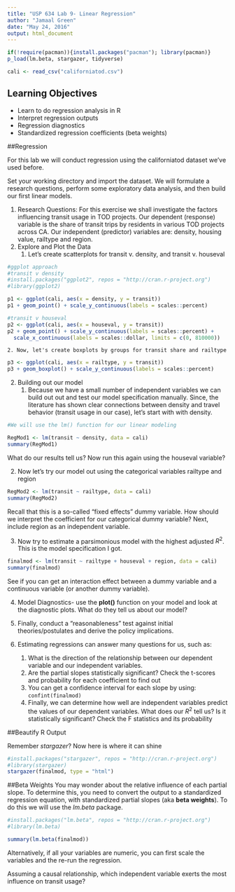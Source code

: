 ```yaml
---
title: "USP 634 Lab 9- Linear Regression"
author: "Jamaal Green"
date: "May 24, 2016"
output: html_document
---
```


```r
if(!require(pacman)){install.packages("pacman"); library(pacman)}
p_load(lm.beta, stargazer, tidyverse)

cali <- read_csv("californiatod.csv")
```

## Learning Objectives

* Learn to do regression analysis in R
* Interpret regression outputs
* Regression diagnostics
* Standardized regression coefficients (beta weights)

##Regression

For this lab we will conduct regression using the californiatod dataset we've used before.

Set your working directory and import the dataset. We will formulate a research questions, perform some exploratory data analysis, and then build our first linear models.

1. Research Questions: For this exercise we shall investigate the factors influencing transit usage in TOD projects. Our dependent (response) variable is the share of transit trips by residents in various TOD projects across CA. Our independent (predictor) variables are: density, housing value, railtype and region. 
2. Explore and Plot the Data 
    1. Let's create scatterplots for transit v. density, and transit v. houseval

```r

#ggplot approach
#transit v density
#install.packages("ggplot2", repos = "http://cran.r-project.org")
#library(ggplot2)

p1 <- ggplot(cali, aes(x = density, y = transit))
p1 + geom_point() + scale_y_continuous(labels = scales::percent) 

#transit v houseval
p2 <- ggplot(cali, aes(x = houseval, y = transit))
p2 + geom_point() + scale_y_continuous(labels = scales::percent) +
  scale_x_continuous(labels = scales::dollar, limits = c(0, 810000))
```
    
    2. Now, let's create boxplots by groups for transit share and railtype

```r

p3 <- ggplot(cali, aes(x = railtype, y = transit))
p3 + geom_boxplot() + scale_y_continuous(labels = scales::percent)
```

2. Building out our model
    1. Because we have a small number of independent variables we can build out 
    out and test our model specification manually. Since, the literature has shown
    clear connections between density and travel behavior (transit usage 
    in our case), let's start with with density.

```r
#We will use the lm() function for our linear modeling

RegMod1 <- lm(transit ~ density, data = cali)
summary(RegMod1)
```

What do our results tell us? Now run this again using the houseval variable?

  2. Now let's try our model out using the categorical variables railtype and region
  
```r
RegMod2 <- lm(transit ~ railtype, data = cali)
summary(RegMod2)
```

Recall that this is a so-called "fixed effects" dummy variable. How should we interpret the coefficient for our categorical dummy variable? Next, include region as an independent variable.

  3. Now try to estimate a parsimonious model with the highest adjusted $R^2$. This is the model specification I got.
  
```r

finalmod <- lm(transit ~ railtype + houseval + region, data = cali)
summary(finalmod)
```

See if you can get an interaction effect between a dummy variable and a continuous variable (or another dummy variable).

   4. Model Diagnostics- use the **plot()** function on your model and look at the
   diagnostic plots. What do they tell us about our model?
   
   5. Finally, conduct a "reasonableness" test against initial theories/postulates and derive the policy implications.
  
   6. Estimating regressions can answer many questions for us, such as:
       1. What is the direction of the relationship between our dependent variable and our independent variables.
       2. Are the partial slopes statistically significant? Check the t-scores and probability for each coefficient to find out
       3. You can get a confidence interval for each slope by using:
         `confint(finalmod)`
       4. Finally, we can determine how well are independent variables predict the values of our dependent variables. What does our $R^2$ tell us? Is it statistically significant? Check the F statistics and its probability
       
##Beautify R Output

Remember *stargazer*? Now here is where it can shine

```r
#install.packages("stargazer", repos = "http://cran.r-project.org")
#library(stargazer)
stargazer(finalmod, type = "html")
```

##Beta Weights
You may wonder about the relative influence of each partial slope. To determine this, you need to convert the output to a standardized regression equation, with standardized partial slopes (aka **beta weights**). To do this we will use the *lm.beta* package.

```r

#install.packages("lm.beta", repos = "http://cran.r-project.org")
#library(lm.beta)

summary(lm.beta(finalmod))
```

Alternatively, if all your variables are numeric, you can first scale the variables and the re-run the regression.

Assuming a causal relationship, which independent variable exerts the most influence on transit usage?
